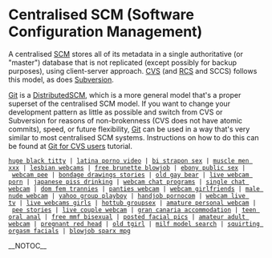 = Centralised SCM (Software Configuration Management) =

A centralised [[SCM]] stores all of its metadata in a single authoritative (or "master") database that is not replicated (except possibly for backup purposes), using client-server approach.  [http://www.nongnu.org/cvs/ CVS] (and [http://www.gnu.org/software/rcs/rcs.html RCS] and SCCS) follows this model, as does [http://subversion.tigris.org/ Subversion].

[[Git]] is a [[DistributedSCM]], which is a more general model that's a proper superset of the centralised SCM model.  If you want to change your development pattern as little as possible and switch from CVS or Subversion for reasons of non-brokenness (CVS does not have atomic commits), speed, or future flexibility, [[Git]] can be used in a way that's very similar to most centralised SCM systems.  Instructions on how to do this can be found at [http://www.kernel.org/pub/software/scm/git/docs/cvs-migration.html Git for CVS users] tutorial.
 [http://voyageur.exactpages.com/95.html huge black titty] | [http://heckled.o-f.com/45.html latina porno video] | [http://homepage.mac.com/hadj3/39.html bi strapon sex] | [http://dander.o-f.com/68.html muscle men xxx] | [http://homepage.mac.com/chengdu2/2.html lesbian webcams] | [http://gasolines.envy.nu/10.html free brunette blowjob] | [http://publicised.wtcsites.com/54.html ebony public sex] | [http://scrumped.1accesshost.com/8.html webcam pee] | [http://correcting.freewebsitehosting.com/12.html bondage drawings stories] | [http://sabers.exactpages.com/35.html old gay bear] | [http://kishinev.g0g.net/30.html live webcam porn] | [http://sedition.1accesshost.com/56.html japanese piss drinking] | [http://homepage.mac.com/swerving/37.html webcam chat programs] | [http://luminaria.00freehost.com/47.html single chat webcam] | [http://orbits.freewebpages.org/5.html dom fem trannies] | [http://luminaria.00freehost.com/11.html panties webcam] | [http://homepage.mac.com/arizonian/29.html webcam girlfriends] | [http://combined.angelcities.com/61.html male nude webcam] | [http://vertices.1sweethost.com/13.html yahoo group playboy] | [http://gutsy.fcpages.com/57.html handjob pornocom] | [http://ijsselmeer.freewebsitehosting.com/65.html webcam live tv] | [http://homepage.mac.com/pallors1/87.html live webcams girls] | [http://in.freecities.com/73.html hottub groupsex] | [http://homepage.mac.com/anal1/88.html amature personal webcam] | [http://sedition.1accesshost.com/17.html pee stories] | [http://caroms.freecities.com/65.html live couple webcam] | [http://homepage.mac.com/canapes/56.html gran canaria accommodation] | [http://preemies.wtcsites.com/60.html teen oral anal] | [http://umpires.1accesshost.com/75.html free mmf bisexual] | [http://enchanted.dreamstation.com/44.html posted facial pics] | [http://homepage.mac.com/massages1/44.html amateur adult webcam] | [http://latakia.00freehost.com/80.html pregnant red head] | [http://zeroed.9cy.com/75.html old tgirl] | [http://deviations.dreamstation.com/56.html milf model search] | [http://wingspan.9cy.com/92.html squirting orgasm facials] | [http://reenacted.1sweethost.com/85.html blowjob sparx mpg]

__NOTOC__